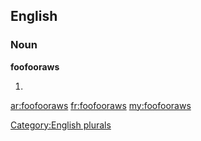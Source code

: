 ==English==

===Noun===
'''foofooraws'''

# {{plural of|[[foofooraw]]}}

[[Category:English plurals]]

[[ar:foofooraws]]
[[fr:foofooraws]]
[[my:foofooraws]]
